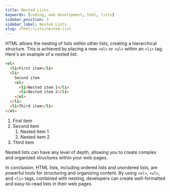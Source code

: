 ```yaml
---
title: Nested Lists.
keywords: [coding, web development, html, lists]
sidebar_position: 3
sidebar_label: Nested Lists
slug: /html/lists/nested-list
---
```



HTML allows the nesting of lists within other lists, creating a hierarchical structure. This is achieved by placing a new `<ol>` or `<ul>` within an `<li>` tag. Here's an example of a nested list:

```html
<ol>
  <li>First item</li>
  <li>
    Second item
    <ol>
      <li>Nested item 1</li>
      <li>Nested item 2</li>
    </ol>
  </li>
  <li>Third item</li>
</ol>
```

<BrowserWindow>
  <ol>
    <li>First item</li>
    <li>
      Second item
      <ol>
        <li>Nested item 1</li>
        <li>Nested item 2</li>
      </ol>
    </li>
    <li>Third item</li>
  </ol>
</BrowserWindow>

Nested lists can have any level of depth, allowing you to create complex and organized structures within your web pages.

In conclusion, HTML lists, including ordered lists and unordered lists, are powerful tools for structuring and organizing content. By using `<ol>`, `<ul>`, and `<li>` tags, combined with nesting, developers can create well-formatted and easy-to-read lists in their web pages.
